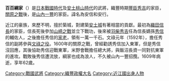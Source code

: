 {{japanese|japanese=百々綱家|kana=どど つないえ|romaji=Dodo Tsunaie}}

'''百百綱家'''（{{bd|1548年||1609年|}}）是[[日本戰國時代|日本戰國時代]]及[[安土桃山時代|安土桃山時代]]的武將，織豐時期[[豐臣秀吉|豐臣秀吉]]的家臣，[[關原之戰|關原之戰]]後，是[[山內一豐|山內一豐]]的家臣。諱名為安信和安行。

近江的豪族，來歷不明，擅於築城，對建築[[安土城|安土城]]有著相當的貢獻。最初為[[織田信長|織田信長]]的家臣，信長死後參加[[山崎之戰|山崎之戰]]並立下戰功，後來被[[羽柴秀吉|羽柴秀吉]]任為信長嫡孫[[織田秀信|秀信]]的輔佐人，之後擔任秀信的[[家老|家老]]，領有一萬一千石。文祿元年（1592年），擔任秀信的副將參與[[文祿之役|文祿之役]]。1600年的關原之戰，曾經勸誘秀信加入東軍，但是秀信沒回應，其後協助秀信迎戰東軍，米野會戰擔任總大將，與飯沼長資一同對抗東軍的進攻。戰敗後秀信遭流放，綱家也成為浪人，不久被山內一豐招攬。1609年病逝，享年62歲。

[[Category:戰國武將|Category:戰國武將]]
[[Category:織豐政權大名|Category:織豐政權大名]]
[[Category:近江國出身人物|Category:近江國出身人物]]